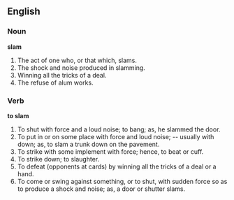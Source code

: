 ==English==

===Noun===

'''slam'''

#The act of one who, or that which, slams.
#The shock and noise produced in slamming.
#Winning all the tricks of a deal.
#The refuse of alum works.

===Verb===

'''to slam'''

#To shut with force and a loud noise; to bang; as, he slammed the door.
#To put in or on some place with force and loud noise; -- usually with down; as, to slam a trunk down on the pavement.
#To strike with some implement with force; hence, to beat or cuff.
#To strike down; to slaughter.
#To defeat (opponents at cards) by winning all the tricks of a deal or a hand.
#To come or swing against something, or to shut, with sudden force so as to produce a shock and noise; as, a door or shutter slams.